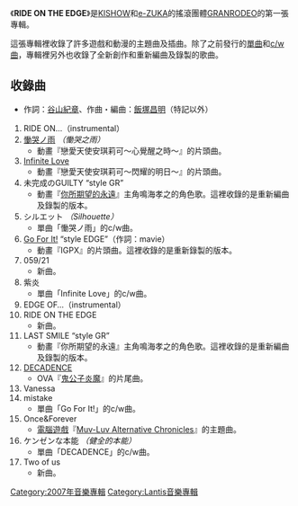 {{Infobox Album
| Name           = RIDE ON THE EDGE
| Type           = [[錄音室專輯|錄音室專輯]]
| Artist         = [[GRANRODEO|GRANRODEO]]
| Released       = 2007年7月25日
| Recorded       = 
| Genre          = [[動畫歌曲|動畫歌曲]]、[[搖滾|搖滾]]、[[硬式搖滾|硬式搖滾]]
| Length         = 69分04秒
| Label          = [[Lantis|Lantis]]（LACA-5670）
| Producer       = [[GRANRODEO|GRANRODEO]]
| Reviews        = 
| Chart position = *26位（[[Oricon|Oricon]]）
| Certification  = 
| Last album     = 
| This album     = '''RIDE ON THE EDGE''' <br />（2007年）
| Next album     = [[Instinct|Instinct]] <br />（2008年）
| Misc           = 
}}

《'''RIDE ON THE EDGE'''》是[[谷山紀章|KISHOW]]和[[飯塚昌明|e-ZUKA]]的搖滾團體[[GRANRODEO|GRANRODEO]]的第一張專輯。

這張專輯裡收錄了許多遊戲和動漫的主題曲及插曲。除了之前發行的[[單曲|單曲]]和[[A面與B面|c/w曲]]，專輯裡另外也收錄了全新創作和重新編曲及錄製的歌曲。

== 收錄曲 ==
*作詞：[[谷山紀章|谷山紀章]]、作曲・編曲：[[飯塚昌明|飯塚昌明]]（特記以外）
#RIDE ON…（instrumental） 
#[[慟哭之雨|慟哭ノ雨]] ''（慟哭之雨）''
#*動畫『戀愛天使安琪莉可～心覺醒之時～』的片頭曲。
#[[Infinite_Love|Infinite Love]]
#*動畫『戀愛天使安琪莉可～閃耀的明日～』的片頭曲。
#未完成のGUILTY “style GR”
#*動畫『[[你所期望的永遠|你所期望的永遠]]』主角鳴海孝之的角色歌。這裡收錄的是重新編曲及錄製的版本。
#シルエット ''（Silhouette）''
#*單曲「慟哭ノ雨」的c/w曲。
#[[Go_For_It!|Go For It!]] “style EDGE”（作詞：mavie）
#*動畫『IGPX』的片頭曲。這裡收錄的是重新錄製的版本。
#059/21
#*新曲。
#紫炎
#*單曲「Infinite Love」的c/w曲。
#EDGE OF…（instrumental）
#RIDE ON THE EDGE
#*新曲。
#LAST SMILE “style GR” 
#*動畫『你所期望的永遠』主角鳴海孝之的角色歌。這裡收錄的是重新編曲及錄製的版本。
#[[DECADENCE|DECADENCE]]
#*OVA『[[鬼公子炎魔|鬼公子炎魔]]』的片尾曲。
#Vanessa
#mistake
#*單曲「Go For It!」的c/w曲。
#Once&Forever
#*[[電子遊戲|電腦遊戲]]『[[Muv-Luv_Alternative|Muv-Luv Alternative Chronicles]]』的主題曲。
#ケンゼンな本能 ''（健全的本能）''
#*單曲「DECADENCE」的c/w曲。
#Two of us
#*新曲。

{{GRANRODEO}}

{{DEFAULTSORT:RIDE ON THE EDGE}}
{{album-stub}}
[[Category:2007年音樂專輯|Category:2007年音樂專輯]]
[[Category:Lantis音樂專輯|Category:Lantis音樂專輯]]